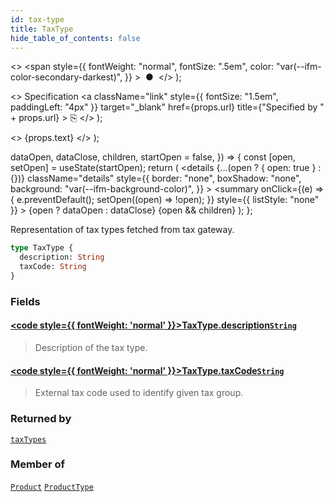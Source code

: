 ```yaml
---
id: tax-type
title: TaxType
hide_table_of_contents: false
---
```


  <>
    <span
      style={{
        fontWeight: "normal",
        fontSize: ".5em",
        color: "var(--ifm-color-secondary-darkest)",
      }}
    >
      &nbsp;●&nbsp;
    </span>
  </>
);

  <>
    Specification
    <a
      className="link"
      style={{ fontSize: "1.5em", paddingLeft: "4px" }}
      target="\_blank"
      href={props.url}
      title={"Specified by " + props.url}
    >
      ⎘
    </a>
  </>
);

  <>
    <span className={props.class}>{props.text}</span>
  </>
);


  dataOpen,
  dataClose,
  children,
  startOpen = false,
}) => {
  const [open, setOpen] = useState(startOpen);
  return (
    <details
      {...(open ? { open: true } : {})}
      className="details"
      style={{
        border: "none",
        boxShadow: "none",
        background: "var(--ifm-background-color)",
      }}
    >
      <summary
        onClick={(e) => {
          e.preventDefault();
          setOpen((open) => !open);
        }}
        style={{ listStyle: "none" }}
      >
        {open ? dataOpen : dataClose}
      </summary>
      {open && children}
    </details>
  );
};

Representation of tax types fetched from tax gateway.

```graphql
type TaxType {
  description: String
  taxCode: String
}
```

### Fields

#### [<code style={{ fontWeight: 'normal' }}>TaxType.<b>description</b></code>](#)<Bullet />[`String`](../../../api-reference/miscellaneous/scalars/string) <Badge class="badge badge--secondary" text="scalar"/>

> Description of the tax type.

#### [<code style={{ fontWeight: 'normal' }}>TaxType.<b>taxCode</b></code>](#)<Bullet />[`String`](../../../api-reference/miscellaneous/scalars/string) <Badge class="badge badge--secondary" text="scalar"/>

> External tax code used to identify given tax group.

### Returned by

[`taxTypes`](../../../api-reference/taxes/queries/tax-types) <Badge class="badge badge--secondary" text="query"/>

### Member of

[`Product`](../../../api-reference/products/objects/product) <Badge class="badge badge--secondary" text="object"/><Bullet />[`ProductType`](../../../api-reference/products/objects/product-type) <Badge class="badge badge--secondary" text="object"/>
